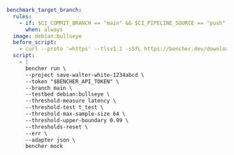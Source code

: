 ```yaml title=".gitlab-ci.yml"
benchmark_target_branch:
  rules:
    - if: $CI_COMMIT_BRANCH == "main" && $CI_PIPELINE_SOURCE == "push"
      when: always
  image: debian:bullseye
  before_script:
    - curl --proto '=https' --tlsv1.2 -sSfL https://bencher.dev/download/install-cli.sh | sh
  script:
    - |
      bencher run \
      --project save-walter-white-1234abcd \
      --token "$BENCHER_API_TOKEN" \
      --branch main \
      --testbed debian:bullseye \
      --threshold-measure latency \
      --threshold-test t_test \
      --threshold-max-sample-size 64 \
      --threshold-upper-boundary 0.99 \
      --thresholds-reset \
      --err \
      --adapter json \
      bencher mock
```
